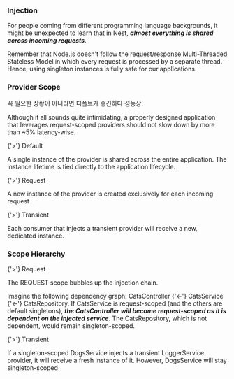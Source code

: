 ### Injection

For people coming from different programming language backgrounds, it might be unexpected to learn that in Nest, ***almost everything is shared across incoming requests***.

 Remember that Node.js doesn't follow the request/response Multi-Threaded Stateless Model in which every request is processed by a separate thread. Hence, using singleton instances is fully safe for our applications.

 ### Provider Scope

 꼭 필요한 상황이 아니라면 디폴트가 좋긴하다 성능상.
 
Although it all sounds quite intimidating, a properly designed application that leverages request-scoped providers should not slow down by more than ~5% latency-wise.


 {'>'} Default

A single instance of the provider is shared across the entire application. The instance lifetime is tied directly to the application lifecycle.

 {'>'} Request

 A new instance of the provider is created exclusively for each incoming request

 {'>'} Transient

Each consumer that injects a transient provider will receive a new, dedicated instance.

### Scope Hierarchy

{'>'} Request

The REQUEST scope bubbles up the injection chain.

Imagine the following dependency graph: CatsController {'<-'} CatsService {'<-'} CatsRepository. If CatsService is request-scoped (and the others are default singletons), ***the CatsController will become request-scoped as it is dependent on the injected service***. The CatsRepository, which is not dependent, would remain singleton-scoped.

{'>'} Transient

If a singleton-scoped DogsService injects a transient LoggerService provider, it will receive a fresh instance of it. However, DogsService will stay singleton-scoped
